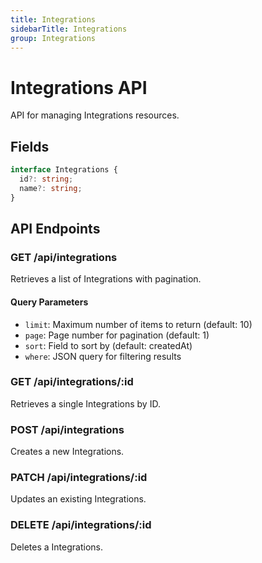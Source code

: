 ```yaml
---
title: Integrations
sidebarTitle: Integrations
group: Integrations
---
```



# Integrations API

API for managing Integrations resources.




## Fields

```typescript
interface Integrations {
  id?: string;
  name?: string;
}
```




## API Endpoints

### GET /api/integrations
Retrieves a list of Integrations with pagination.

#### Query Parameters
- `limit`: Maximum number of items to return (default: 10)
- `page`: Page number for pagination (default: 1)
- `sort`: Field to sort by (default: createdAt)
- `where`: JSON query for filtering results

### GET /api/integrations/:id
Retrieves a single Integrations by ID.

### POST /api/integrations
Creates a new Integrations.

### PATCH /api/integrations/:id
Updates an existing Integrations.

### DELETE /api/integrations/:id
Deletes a Integrations.

